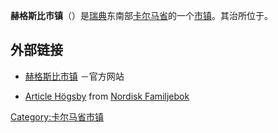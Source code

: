 {{Infobox Kommun|
fullname=Högsby kommun|
coatofarms=[[File:Högsby_vapen.svg|100px]]|
county=[[卡尔马省|卡尔马省]]|
province=[[斯莫兰|斯莫兰]]|
capital={{link-en|赫格斯比|Högsby}}|
map=[[File:Högsby_Municipality_in_Kalmar_County.png|200px]]|
arearank=第139名|
area=802.62|
arealand=754.34|
populationrank=第266名|
population=6,033|
densityrank=第241名|
populationdensity=8.0|
website=http://www.hogsby.se/|
footnotes=面积与人口统计数据来自[[瑞典统计局|瑞典统计局]]，截至2006年12月31日}}

'''赫格斯比市镇'''（{{lang-sv|Högsby kommun}}）是[[瑞典|瑞典]]东南部[[卡尔马省|卡尔马省]]的一个[[瑞典市镇|市镇]]。其治所位于{{link-en|赫格斯比|Högsby}}。

== 外部链接 ==
* [http://www.hogsby.se/ 赫格斯比市镇] {{Wayback|url=http://www.hogsby.se/ |date=20171029113110 }}－官方网站
* {{sv icon}} [http://runeberg.org/nfbl/0143.html Article Högsby] {{Wayback|url=http://runeberg.org/nfbl/0143.html |date=20200106122818 }} from [[Nordisk_Familjebok|Nordisk Familjebok]]

{{Kalmar County}}
{{Localities in Högsby Municipality}}

{{coord|57|10|6|N|16|0|55|E|display=title}}

{{DEFAULTSORT:Hogsby Municipality}}
[[Category:卡尔马省市镇|Category:卡尔马省市镇]]